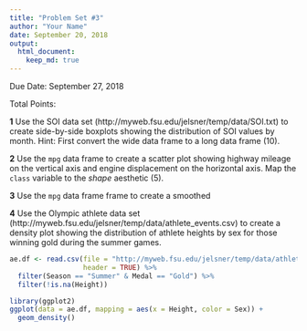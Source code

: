 ```yaml
---
title: "Problem Set #3"
author: "Your Name"
date: September 20, 2018
output: 
  html_document:
    keep_md: true
---
```


Due Date: September 27, 2018

Total Points: 

**1** Use the SOI data set (http://myweb.fsu.edu/jelsner/temp/data/SOI.txt) to create side-by-side boxplots showing the distribution of SOI values by month. Hint: First convert the wide data frame to a long data frame (10).

**2** Use the `mpg` data frame to create a scatter plot showing highway mileage on the vertical axis and engine displacement on the horizontal axis. Map the `class` variable to the *shape* aesthetic (5).

**3** Use the `mpg` data frame frame to create a smoothed

**4** Use the Olympic athlete data set (http://myweb.fsu.edu/jelsner/temp/data/athlete_events.csv) to create a density plot showing the distribution of athlete heights by sex for those winning gold during the summer games.
```r
ae.df <- read.csv(file = "http://myweb.fsu.edu/jelsner/temp/data/athlete_events.csv",
                  header = TRUE) %>%
  filter(Season == "Summer" & Medal == "Gold") %>%
  filter(!is.na(Height))

library(ggplot2)
ggplot(data = ae.df, mapping = aes(x = Height, color = Sex)) +
  geom_density()
```
